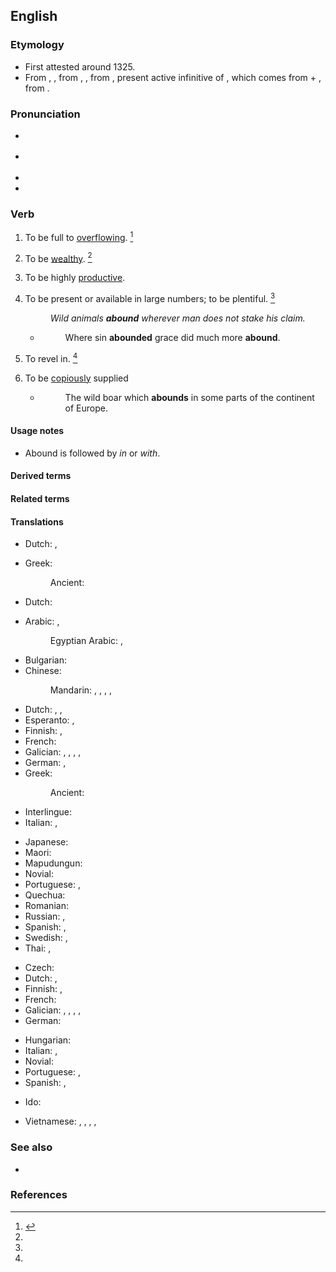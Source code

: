 ==English==

===Etymology===
* First attested around 1325.
* From {{inh|en|enm|abounden}}, {{m|enm|abounde}}, from {{der|en|fro|abonder}}, {{m|fro|abunder}}, from {{der|en|la|abundāre}}, present active infinitive of {{m|la|abundō||overflow}}, which comes from {{m|la|ab||from, down from}} + {{m|la|undō||surge, swell, rise in waves, move in waves}}, from {{m|la|unda||wave}}.

===Pronunciation===
* {{a|RP}} {{IPA|en|/əˈbaʊnd/}}
* {{a|US}} {{IPA|en|/əˈbaʊnd/}}
* {{audio|en|en-us-abound.ogg|Audio (US)}}
* {{rhymes|en|aʊnd}}

===Verb===
{{en-verb}}

# {{lb|en|intransitive}} To be full to [[overflowing]]. {{defdate|First attested from around (1350 to 1470).}}<ref name=SOED>{{R:SOED5|page=7}}</ref>
# {{lb|en|intransitive|obsolete}} To be [[wealthy]]. {{defdate|Attested from around (1350 to 1470) until the mid 18<sup>th</sup> century.}}<ref name=SOED/>
# {{lb|en|intransitive}} To be highly [[productive]].
# {{lb|en|intransitive}} To be present or available in large numbers; to be plentiful. {{defdate|First attested from around (1350 to 1470).}}<ref name=SOED/>
#: ''Wild animals '''abound''' wherever man does not stake his claim.''
#* {{RQ:KJV|Romans|5|20}}
#*: Where sin '''abounded''' grace did much more '''abound'''.
# {{lb|en|intransitive}} To revel in. {{defdate|Attested from around (1350 to 1470) until the late 18<sup>th</sup> century.}}<ref name=SOED/>
# {{lb|en|intransitive}} To be [[copiously]] supplied
#: {{ux|en|The wilderness '''abounds''' in traps.}}
#* {{rfdatek|en|Chambers}}
#*:The wild boar which '''abounds''' in some parts of the continent of Europe.

====Usage notes====
* {{sense|copiously supplied}} Abound is followed by ''in'' or ''with''.

====Derived terms====
{{der4
|en|abound in
|abound with
|abounder
|aboundingly
}}

====Related terms====
{{rel2
|en|abundance
|abundant
}}

====Translations====
{{trans-top|to be full to overflowing}}
* Dutch: {{t|nl|zeer productief zijn}}, {{t|nl|overvloedig voortbrengen}}
{{trans-mid}}
* Greek:
*: Ancient: {{t|grc|βρύω}}
{{trans-bottom}}

{{trans-top|to be highly productive}}
* Dutch: {{t|nl|abortuskoorts|m}}
{{trans-mid}}
{{trans-bottom}}

{{trans-top|to be plentiful}}
* Arabic: {{t+|ar|كَثُر}}, {{t+|ar|تَوَفَر}}
*: Egyptian Arabic: {{t|arz|كتر|tr=keter}}, {{t|arz|اتوفر|tr=etwafar}}
* Bulgarian: {{t|bg|изобилствам}}
* Chinese:
*: Mandarin: {{t+|cmn|盛產}}, {{t+|cmn|盛产|tr=shèngchǎn}}, {{t+|cmn|富有|tr=fùyǒu}}, {{t+|cmn|富於}}, {{t+|cmn|富于|tr=fùyú}}
* Dutch: {{t|nl|[[overvloedig]] [[aanwezig]] [[zijn]]}}, {{t+|nl|wemelen}} {{qualifier|van}}, {{t|nl|in grote aantallen voorkomen}}
* Esperanto: {{t+|eo|abundi}}, {{t|eo|sufiĉegi}}
* Finnish: {{t|fi|[[olla]] [[runsaasti]]}}, {{t|fi|[[olla]] [[tulvillaan]]}}
* French: {{t+|fr|foisonner}}
* Galician: {{t+|gl|abondar}}, {{t|gl|sobexar}}, {{t|gl|rebordar}}, {{t|gl|amorrar}}, {{t+|gl|abouxar}}
* German: {{t|de|[[in|im]] [[Überfluss]] [[vorhanden]] [[sein]]}}, {{t+|de|wimmeln}} {{qualifier|von}}
* Greek:
*: Ancient: {{t|grc|βρύω}}
* Interlingue: {{t|ie|abundar}}
* Italian: {{t+|it|abbondare}}, {{t|it|[[essere]] [[abbondante]]}}
{{trans-mid}}
* Japanese: {{t+|ja|たくさん|tr=takusan aru|alt=たくさんある}}
* Maori: {{t|mi|whakamakuru}}
* Mapudungun: {{t|arn|ünüfn}}
* Novial: {{t|nov|abunda}}
* Portuguese: {{t+|pt|abundar}}, {{t|pt|[[ser]] [[abundante]]}}
* Quechua: {{t|qu|achkachay}}
* Romanian: {{t+|ro|abunda}}
* Russian: {{t+|ru|изоби́ловать|impf}}, {{t+|ru|кише́ть|impf}}
* Spanish: {{t+|es|abundar}}, {{t|es|[[ser]] [[abundante]]}}
* Swedish: {{t|sv|finnas i riklig mängd}}, {{t|sv|finnas i överflöd}}
* Thai: {{t|th|เต็มไปด้วย|tr=dtem bpai dûay}}, {{t|th|อุดมไปด้วย|tr=udom bpai dûay}}
{{trans-bottom}}

{{trans-top|to be copiously supplied}}
* Czech: {{t|cs|oplývat}}
* Dutch: {{t+|nl|wemelen}} {{qualifier|van}}, {{t+|nl|krioelen}} {{qualifier|van}}
* Finnish: {{t|fi|[[olla]] [[runsaasti]]}}, {{t|fi|[[olla]] [[tulvillaan]]}}
* French: {{t+|fr|abonder}}
* Galician: {{t+|gl|abondar}}, {{t|gl|sobexar}}, {{t|gl|rebordar}}, {{t|gl|amorrar}}, {{t+|gl|abouxar}}
* German: {{t+|de|wimmeln}} {{qualifier|von}}
{{trans-mid}}
* Hungarian: {{t+|hu|bővelkedik}}
* Italian: {{t+|it|abbondare}}, {{t|it|essere abbondante}}
* Novial: {{t|nov|abunda}}
* Portuguese: {{t+|pt|abundar}}, {{t|pt|[[ser]] [[abundante]]}}
* Spanish: {{t+|es|abundar}}, {{t|es|[[ser]] [[abundante]]}}
{{trans-bottom}}

{{checktrans-top}}
* Ido: {{t+check|io|abundar}}
{{trans-mid}}
* Vietnamese: {{t-check|vi|có rất nhiều}}, {{t-check|vi|có thừa}}, {{t+check|vi|nhan nhản}}, {{t+check|vi|lúc nhúc}}, {{t+check|vi|đầy dẫy}}
{{trans-bottom}}

===See also===
* {{l|en|bountiful}}

===References===
<references/>